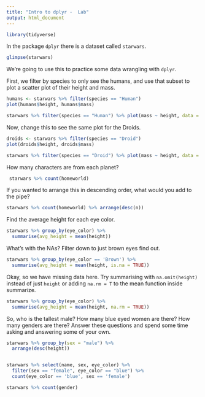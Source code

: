 ```yaml
---
title: "Intro to dplyr -  Lab"
output: html_document
---
```

```r
library(tidyverse)
```

In the package `dplyr` there is a dataset called `starwars`. 

```r
glimpse(starwars)
```


We're going to use this to practice some data wrangling with `dplyr`. 

First, we filter by species to only see the humans, and use that subset to plot a scatter plot of their height and mass.  

```r
humans <- starwars %>% filter(species == "Human")
plot(humans$height, humans$mass)

starwars %>% filter(species == "Human") %>% plot(mass ~ height, data = .)

```

Now, change this to see the same plot for the Droids. 

```r
droids <- starwars %>% filter(species == "Droid")
plot(droids$height, droids$mass)

starwars %>% filter(species == "Droid") %>% plot(mass ~ height, data = .)

```


How many characters are from each planet?

```r

 starwars %>% count(homeworld)

```

If you wanted to arrange this in descending order, what would you add to the pipe? 

```r
starwars %>% count(homeworld) %>% arrange(desc(n))

```

Find the average height for each eye color.

```r
starwars %>% group_by(eye_color) %>% 
  summarise(avg_height = mean(height))


```

What's with the NAs? Filter down to just brown eyes find out. 


```r
starwars %>% group_by(eye_color == 'Brown') %>% 
  summarise(avg_height = mean(height, is.na = TRUE))
```

Okay, so we have missing data here. Try summarising with `na.omit(height)` instead of just `height` or adding `na.rm = T` to the mean function inside summarize. 


```r
starwars %>% group_by(eye_color) %>% 
  summarise(avg_height = mean(height, na.rm = TRUE))

```

So, who is the tallest male? How many blue eyed women are there? How many genders are there? Answer these questions and spend some time asking and answering some of your own. 


```r
starwars %>% group_by(sex = "male") %>% 
  arrange(desc(height))


starwars %>% select(name, sex, eye_color) %>% 
  filter(sex == "female", eye_color == "blue") %>% 
  count(eye_color == 'blue', sex == 'female')

starwars %>% count(gender)

```


